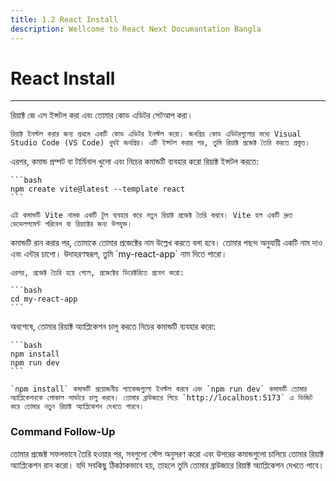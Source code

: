 ```yaml
---
title: 1.2 React Install
description: Wellcome to React Next Documantation Bangla
---
```



## <h1 className="bg-gradient-to-r from-blue-500 to-purple-500 inline-block text-transparent bg-clip-text text-5xl pt-2">React Install</h1>

---

<Steps>
  <Step>
    রিয়াক্ট জে এস ইন্সটল করা এবং তোমার কোড এডিটর সেটআপ করা।
    
    রিয়াক্ট ইনস্টল করার জন্য প্রথমে একটি কোড এডিটর ইনস্টল করো। জনপ্রিয় কোড এডিটরগুলোর মধ্যে Visual Studio Code (VS Code) খুবই জনপ্রিয়। এটি ইন্সটল করার পর, তুমি রিয়াক্ট প্রজেক্ট তৈরি করতে প্রস্তুত।
  </Step>

  <Step>
    এরপর, কমান্ড প্রম্পট বা টার্মিনাল খুলো এবং নিচের কমান্ডটি ব্যবহার করো রিয়াক্ট ইন্সটল করতে:

    ```bash
    npm create vite@latest --template react
    ```

    এই কমান্ডটি Vite নামক একটি টুল ব্যবহার করে নতুন রিয়াক্ট প্রজেক্ট তৈরি করবে। Vite হল একটি দ্রুত ডেভেলপমেন্ট পরিবেশ যা রিয়াক্টের জন্য উপযুক্ত।

  </Step>

  <Step>
    কমান্ডটি রান করার পর, তোমাকে তোমার প্রজেক্টের নাম উল্লেখ করতে বলা হবে। তোমার পছন্দ অনুযায়ী একটি নাম দাও এবং এন্টার চাপো। উদাহরণস্বরূপ, তুমি `my-react-app` নাম দিতে পারো।

    এরপর, প্রজেক্ট তৈরি হয়ে গেলে, প্রজেক্টের ডিরেক্টরিতে প্রবেশ করো:

    ```bash
    cd my-react-app
    ```

  </Step>

  <Step>
    অবশেষে, তোমার রিয়াক্ট অ্যাপ্লিকেশন চালু করতে নিচের কমান্ডটি ব্যবহার করো:

    ```bash
    npm install
    npm run dev
    ```

    `npm install` কমান্ডটি প্রয়োজনীয় প্যাকেজগুলো ইনস্টল করবে এবং `npm run dev` কমান্ডটি তোমার অ্যাপ্লিকেশনকে লোকাল সার্ভারে চালু করবে। তোমার ব্রাউজারে গিয়ে `http://localhost:5173` এ ভিজিট করে তোমার নতুন রিয়াক্ট অ্যাপ্লিকেশন দেখতে পারবে।

  </Step>
</Steps>

### Command Follow-Up

তোমার প্রজেক্ট সফলভাবে তৈরি হওয়ার পর, সবগুলো স্টেপ অনুসরণ করো এবং উপরের কমান্ডগুলো চালিয়ে তোমার রিয়াক্ট অ্যাপ্লিকেশন রান করো। যদি সবকিছু ঠিকঠাকভাবে হয়, তাহলে তুমি তোমার ব্রাউজারে রিয়াক্ট অ্যাপ্লিকেশন দেখতে পাবে।
